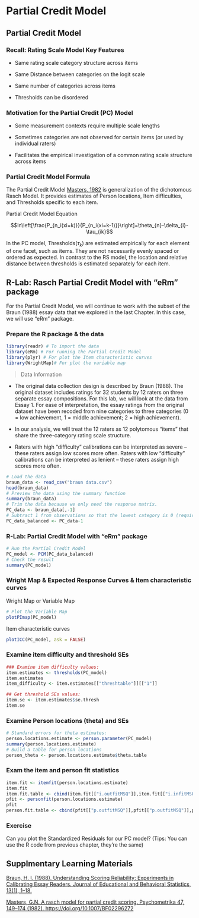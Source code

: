 # Partial Credit Model {#PC_model}

## Partial Credit Model 

### Recall: Rating Scale Model Key Features

- Same rating scale category structure across items

- Same Distance between categories on the logit scale

- Same number of categories across items

- Thresholds can be disordered

### Motivation for the Partial Credit (PC) Model

- Some measurement contexts require multiple scale lengths

- Sometimes categories are not observed for certain items (or used by individual raters)

- Facilitates the empirical investigation of a common rating scale structure across items

### Partial Credit Model Formula

The Partial Credit Model [Masters, 1982](https://link.springer.com/article/10.1007/BF02296272#citeas) is generalization of the dichotomous Rasch Model. It provides estimates of Person locations, Item difficulties, and Thresholds specific to each item.

Partial Credit Model Equation

$$ln\left[\frac{P_{n_i(xi=k)}}{P_{n_i(xi=k-1)}}\right]=\theta_{n}-\delta_{i}-\tau_{ik}$$

In the PC model, Thresholds($τ_{k}$) are estimated empirically for each element of one facet, such as items. They are not necessarily evenly spaced or ordered as expected. In contrast to the RS model, the location and relative distance between thresholds is estimated separately for each item.

## R-Lab: Rasch Partial Credit Model with "eRm" package
For the Partial Credit Model, we will continue to work with the subset of the Braun (1988) essay data that we explored in the last Chapter. In this case, we will use "eRm" package.

### Prepare the R package & the data
```r
library(readr) # To import the data
library(eRm) # For running the Partial Credit Model
library(plyr) # For plot the Item characteristic curves
library(WrightMap)# For plot the variable map
```

> Data Information

- The original data collection design is described by Braun (1988). The original dataset includes ratings for 32 students by 12 raters on three separate essay compositions. For this lab, we will look at the data from Essay 1. For ease of interpretation, the essay ratings from the original dataset have been recoded from nine categories to three categories (0 = low achievement, 1 = middle achievement; 2 = high achievement).

- In our analysis, we will treat the 12 raters as 12 polytomous “items” that share the three-category rating scale structure.

- Raters with high “difficulty” calibrations can be interpreted as severe – these raters assign low scores more often. Raters with low “difficulty” calibrations can be interpreted as lenient – these raters assign high scores more often.


```r
# Load the data
braun_data <- read_csv("braun data.csv")
head(braun_data)
# Preview the data using the summary function
summary(braun_data)
# Trim the data because we only need the response matrix.
PC_data <- braun_data[,-1]
# Subtract 1 from observations so that the lowest category is 0 (required for eRm)
PC_data_balanced <- PC_data-1
```

### R-Lab: Partial Credit Model with "eRm" package

```r
# Run the Partial Credit Model
PC_model <- PCM(PC_data_balanced)
# Check the result
summary(PC_model)
```

### Wright Map & Expected Response Curves & Item characteristic curves 
Wright Map or Variable Map
```r
# Plot the Variable Map
plotPImap(PC_model)
```

Item characteristic curves
```r
plotICC(PC_model, ask = FALSE)
```

### Examine item difficulty and threshold SEs

```r
### Examine item difficulty values:
item.estimates <- thresholds(PC_model)
item.estimates
item_difficulty <- item.estimates[["threshtable"]][["1"]]

## Get threshold SEs values:
item.se <- item.estimates$se.thresh
item.se
```

### Examine Person locations (theta) and SEs
```r
# Standard errors for theta estimates:
person.locations.estimate <- person.parameter(PC_model)
summary(person.locations.estimate)
# Build a table for person locations
person_theta <- person.locations.estimate$theta.table
```
### Exam the item and person fit statistics
```r
item.fit <- itemfit(person.locations.estimate)
item.fit
item.fit.table <- cbind(item.fit[["i.outfitMSQ"]],item.fit[["i.infitMSQ"]],item.fit[["i.infitMSQ"]],item.fit[["i.infitZ"]])
pfit <- personfit(person.locations.estimate)
pfit
person.fit.table <- cbind(pfit[["p.outfitMSQ"]],pfit[["p.outfitMSQ"]],pfit[["p.outfitMSQ"]],pfit[["p.outfitMSQ"]])
```


### Exercise
Can you plot the Standardized Residuals for our PC model? 
(Tips: You can use the R code from previous chapter, they're the same)

## Supplmentary Learning Materials 

[Braun, H. I. (1988). Understanding Scoring Reliability: Experiments in Calibrating Essay Readers. Journal of Educational and Behavioral Statistics, 13(1), 1–18.](http://doi.org/10.3102/10769986013001001) 

[Masters, G.N. A rasch model for partial credit scoring. Psychometrika 47, 149–174 (1982). https://doi.org/10.1007/BF02296272](https://link.springer.com/article/10.1007/BF02296272#citeas)










